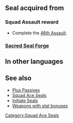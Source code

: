 {{Passive
|name=Squad Ace AT
|type=S
|exclusive=0
|canUseMove={{MoveList|All}}
|canUseWeapon={{WeaponList|All}}
|timingID=0
|abilityID=0
|properties=
|1name=Squad Ace AT 1
|alt1name=Squad Ace AJ 1
|1tagid=SID_第46迷宮の覇者1
|1effect=Grants Atk/Def+1.
|1required=-
|1cost=80
|statModifiers1=0,1,0,1,0
|intID1=2545
|sort1=50450
|value1=2
|2name=Squad Ace AT 2
|alt2name=Squad Ace AJ 2
|2tagid=SID_第46迷宮の覇者2
|2effect=Grants Atk/Def+2.
|2required=Squad Ace AT 1
|2cost=160
|statModifiers2=0,2,0,2,0
|intID2=2546
|sort2=50451
|value2=4
}}
==Seal acquired from==
===Squad Assault reward===
* Complete the [[46th Assault]].
===[[Sacred Seal Forge]]===
{{SealCosts
|seals=Squad Ace AT 1;Squad Ace AT 2
|badgeColor=Verdant
|costs1=-
|costs2=400;1000;100
}}
==In other languages==
{{OtherLanguages
|japanese=第４６迷宮の覇者
|german=Überfall-Ass AT
|spanishEU=As del asalto AT
|spanishLA=As del asalto AT
|french=Assaut réussi AT
|italian=Asso sq. AT
|chineseTW=第４６迷宮的霸王
|portuguese=Esquadrão ás AT
}}

==See also==
* [[Plus Passives]]
* [[Squad Ace Seals]]
* [[Initiate Seals]]
* [[:Category:Weapons with stat bonuses|Weapons with stat bonuses]]
{{Seals Navbox}}
[[Category:Squad Ace Seals]]